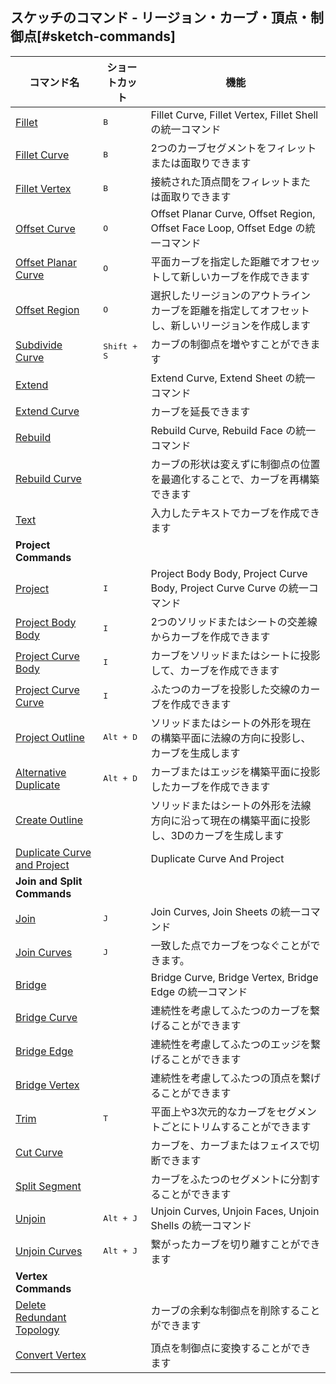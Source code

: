 ## スケッチのコマンド - リージョン・カーブ・頂点・制御点[#sketch-commands]

| コマンド名                                                        | ショートカット       | 機能                                                                                             |
| ----------------------------------------------------------------- | -------------------- | ------------------------------------------------------------------------------------------------ |
| [Fillet](sketch/fillet)                                           | <kbd>B</kbd>         | Fillet Curve, Fillet Vertex, Fillet Shell の統一コマンド                                         |
| [Fillet Curve](sketch/fillet-curve)                               | <kbd>B</kbd>         | 2つのカーブセグメントをフィレットまたは面取りできます                                            |
| [Fillet Vertex](sketch/fillet-vertex)                             | <kbd>B</kbd>         | 接続された頂点間をフィレットまたは面取りできます                                                 |
| [Offset Curve](sketch/offset-curve)                               | <kbd>O</kbd>         | Offset Planar Curve, Offset Region, Offset Face Loop, Offset Edge の統一コマンド                 |
| [Offset Planar Curve](sketch/offset-planar-curve)                 | <kbd>O</kbd>         | 平面カーブを指定した距離でオフセットして新しいカーブを作成できます                               |
| [Offset Region](sketch/offset-region)                             | <kbd>O</kbd>         | 選択したリージョンのアウトラインカーブを距離を指定してオフセットし、新しいリージョンを作成します |
| [Subdivide Curve](sketch/subdivide-curve)                         | <kbd>Shift + S</kbd> | カーブの制御点を増やすことができます                                                             |
| [Extend](sketch/extend)                                           |                      | Extend Curve, Extend Sheet の統一コマンド                                                        |
| [Extend Curve](sketch/extend-curve)                               |                      | カーブを延長できます                                                                             |
| [Rebuild](sketch/rebuild)                                         |                      | Rebuild Curve, Rebuild Face の統一コマンド                                                       |
| [Rebuild Curve](sketch/rebuild-curve)                             |                      | カーブの形状は変えずに制御点の位置を最適化することで、カーブを再構築できます                     |
| [Text](sketch/text)                                               |                      | 入力したテキストでカーブを作成できます                                                           |
| **Project Commands**                                              |                      |                                                                                                  |
| [Project](sketch/project)                                         | <kbd>I</kbd>         | Project Body Body, Project Curve Body, Project Curve Curve の統一コマンド                        |
| [Project Body Body](sketch/project-body-body)                     | <kbd>I</kbd>         | 2つのソリッドまたはシートの交差線からカーブを作成できます                                        |
| [Project Curve Body](sketch/project-curve-body)                   | <kbd>I</kbd>         | カーブをソリッドまたはシートに投影して、カーブを作成できます                                     |
| [Project Curve Curve](sketch/project-curve-curve)                 | <kbd>I</kbd>         | ふたつのカーブを投影した交線のカーブを作成できます                                               |
| [Project Outline](sketch/project-outline)                         | <kbd>Alt + D</kbd>   | ソリッドまたはシートの外形を現在の構築平面に法線の方向に投影し、カーブを生成します               |
| [Alternative Duplicate](sketch/alternative-duplicate)             | <kbd>Alt + D</kbd>   | カーブまたはエッジを構築平面に投影したカーブを作成できます                                       |
| [Create Outline](sketch/create-outline)                           |                      | ソリッドまたはシートの外形を法線方向に沿って現在の構築平面に投影し、3Dのカーブを生成します       |
| [Duplicate Curve and Project](sketch/duplicate-curve-and-project) |                      | Duplicate Curve And Project                                                                      |
| **Join and Split Commands**                                       |                      |                                                                                                  |
| [Join](sketch/join)                                               | <kbd>J</kbd>         | Join Curves, Join Sheets の統一コマンド                                                          |
| [Join Curves](sketch/join-curves)                                 | <kbd>J</kbd>         | 一致した点でカーブをつなぐことができます。                                                       |
| [Bridge](sketch/bridge)                                           |                      | Bridge Curve, Bridge Vertex, Bridge Edge の統一コマンド                                          |
| [Bridge Curve](sketch/bridge-curve)                               |                      | 連続性を考慮してふたつのカーブを繋げることができます                                             |
| [Bridge Edge](sketch/bridge-edge)                                 |                      | 連続性を考慮してふたつのエッジを繋げることができます                                             |
| [Bridge Vertex](sketch/bridge-vertex)                             |                      | 連続性を考慮してふたつの頂点を繋げることができます                                               |
| [Trim](sketch/trim)                                               | <kbd>T</kbd>         | 平面上や3次元的なカーブをセグメントごとにトリムすることができます                                |
| [Cut Curve](sketch/cut-curve)                                     |                      | カーブを、カーブまたはフェイスで切断できます                                                     |
| [Split Segment](sketch/split-segment)                             |                      | カーブをふたつのセグメントに分割することができます                                               |
| [Unjoin](sketch/unjoin)                                           | <kbd>Alt + J</kbd>   | Unjoin Curves, Unjoin Faces, Unjoin Shells の統一コマンド                                        |
| [Unjoin Curves](sketch/unjoin-curve)                              | <kbd>Alt + J</kbd>   | 繋がったカーブを切り離すことができます                                                           |
| **Vertex Commands**                                               |                      |                                                                                                  |
| [Delete Redundant Topology](sketch/delete-redundant-topology)     |                      | カーブの余剰な制御点を削除することができます                                                     |
| [Convert Vertex](sketch/convert-vertex)                           |                      | 頂点を制御点に変換することができます                                                             |






